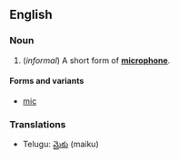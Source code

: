 {{See|Mike}}
==English==
===Noun===
{{en-noun-reg}}

#(''informal'') A short form of '''[[microphone]]'''.

====Forms and variants====
*[[mic]]

===Translations===
*Telugu: [[మైకు]] (maiku)